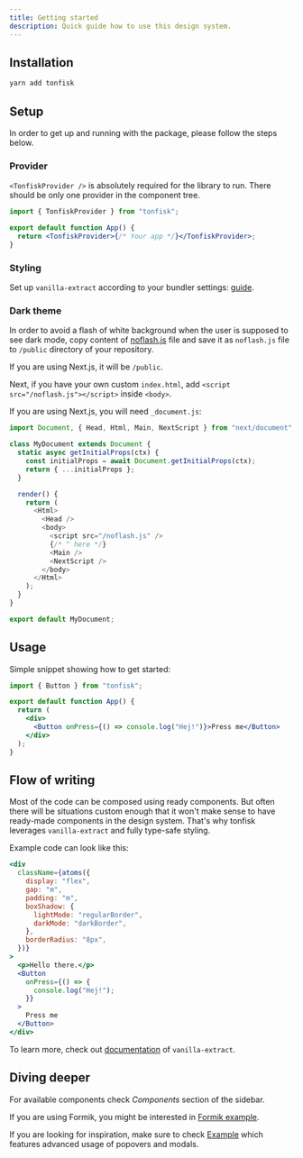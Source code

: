 ```yaml
---
title: Getting started
description: Quick guide how to use this design system.
---
```


## Installation

```bash
yarn add tonfisk
```

## Setup

In order to get up and running with the package, please follow the steps below.

### Provider

`<TonfiskProvider />` is absolutely required for the library to run. There should be only one provider in the component tree.

```jsx
import { TonfiskProvider } from "tonfisk";

export default function App() {
  return <TonfiskProvider>{/* Your app */}</TonfiskProvider>;
}
```

### Styling

Set up `vanilla-extract` according to your bundler settings: [guide](https://vanilla-extract.style/documentation/setup/).

### Dark theme

In order to avoid a flash of white background when the user is supposed to see dark mode, copy content of [noflash.js](/noflash.js) file and save it as `noflash.js` file to `/public` directory of your repository.

If you are using Next.js, it will be `/public`.

Next, if you have your own custom `index.html`, add `<script src="/noflash.js"></script>` inside `<body>`.

If you are using Next.js, you will need `_document.js`:

```js
import Document, { Head, Html, Main, NextScript } from "next/document";

class MyDocument extends Document {
  static async getInitialProps(ctx) {
    const initialProps = await Document.getInitialProps(ctx);
    return { ...initialProps };
  }

  render() {
    return (
      <Html>
        <Head />
        <body>
          <script src="/noflash.js" />
          {/* ^ here */}
          <Main />
          <NextScript />
        </body>
      </Html>
    );
  }
}

export default MyDocument;
```

## Usage

Simple snippet showing how to get started:

```jsx
import { Button } from "tonfisk";

export default function App() {
  return (
    <div>
      <Button onPress={() => console.log("Hej!")}>Press me</Button>
    </div>
  );
}
```

## Flow of writing

Most of the code can be composed using ready components. But often there will be situations custom enough that it won't make sense to have ready-made components in the design system. That's why tonfisk leverages `vanilla-extract` and fully type-safe styling.

Example code can look like this:

```jsx
<div
  className={atoms({
    display: "flex",
    gap: "m",
    padding: "m",
    boxShadow: {
      lightMode: "regularBorder",
      darkMode: "darkBorder",
    },
    borderRadius: "8px",
  })}
>
  <p>Hello there.</p>
  <Button
    onPress={() => {
      console.log("Hej!");
    }}
  >
    Press me
  </Button>
</div>
```

To learn more, check out [documentation](https://vanilla-extract.style/documentation) of `vanilla-extract`.

## Diving deeper

For available components check _Components_ section of the sidebar.

If you are using Formik, you might be interested in [Formik example](/formik-example).

If you are looking for inspiration, make sure to check [Example](/example) which features advanced usage of popovers and modals.
